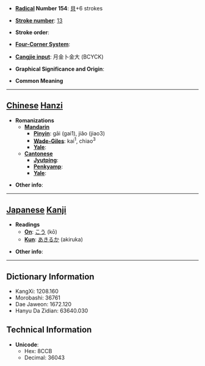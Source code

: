 * '''[[Wiktionary:Chinese radical index| Radical]] Number 154''': [[Wiktionary:Chinese radical index 貝|貝]]+6 strokes

* '''[[Wiktionary:Chinese total strokes index|Stroke number]]''': [[Wiktionary:Chinese total strokes index 13|13]]

* '''Stroke order''': 

* '''[[Wiktionary:Chinese four corner index|Four-Corner System]]''': 

* '''[[Wiktionary:Chinese Cangjie index|Cangjie input]]''': 月金卜金大 (BCYCK)

* '''Graphical Significance and Origin''': 

* '''Common Meaning'''

----

== [[Chinese]] [[Hanzi]] ==

* '''Romanizations'''
** '''[[Mandarin]]'''
*** '''[[Pinyin]]''': gāi (gai1), jiǎo (jiao3)
*** '''[[Wade-Giles]]''': kai<sup>1</sup>, chiao<sup>3</sup>
*** '''[[Yale]]''': 
** '''[[Cantonese]]'''
*** '''[[Jyutping]]''':
*** '''[[Penkyamp]]''': 
*** '''[[Yale]]''': 

* '''Other info''': 

----

== [[Japanese]] [[Kanji]] ==

* '''Readings'''
** '''[[On]]''': [[こう]] (kō)
** '''[[Kun]]''': [[あきるか]] (akiruka)

* '''Other info''':  

----

== Dictionary Information ==

* KangXi: 1208.160
* Morobashi: 36761
* Dae Jaweon: 1672.120
* Hanyu Da Zidian: 63640.030

== Technical Information ==

* '''Unicode''':
** Hex: 8CCB
** Decimal: 36043